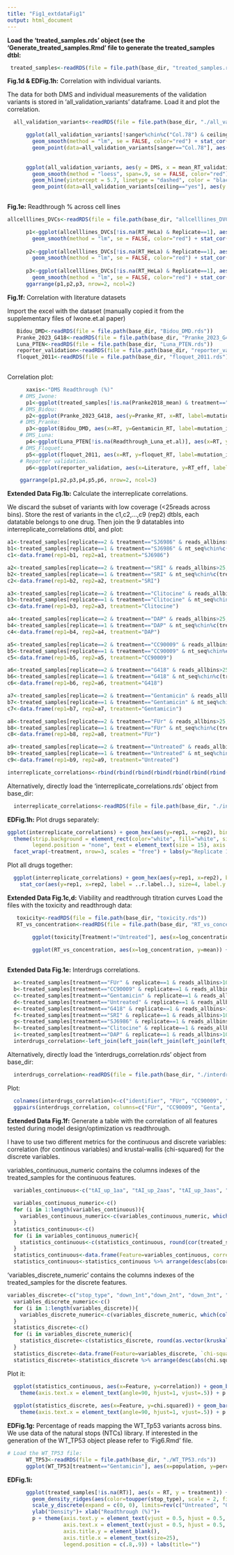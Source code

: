 ---
title: "Fig1_extdataFig1"
output: html_document
---


**Load the 'treated_samples.rds' object (see the 'Generate_treated_samples.Rmd' file to generate the treated_samples dtbl:**

``` {r, warning = FALSE} 
 treated_samples<-readRDS(file = file.path(base_dir, "treated_samples.rds"))
```

**Fig.1d & EDFig.1h:** Correlation with individual variants.

The data for both DMS and individual measurements of the validation variants is stored in 'all_validation_variants' dataframe. Load it and plot the correlation.
```{r, warning = FALSE} 
  all_validation_variants<-readRDS(file = file.path(base_dir, "./all_validation_variants.rds"))

      ggplot(all_validation_variants[!sanger%chin%c("Col.78") & ceiling=="no"], aes(y = DMS, x = mean_RT_validation)) + geom_point(color='black', size=5) +
        geom_smooth(method = "lm", se = FALSE, color="red") + stat_cor(aes(label = ..r.label..), method = "pearson", size=10) +  
        geom_point(data=all_validation_variants[sanger=="Col.78"], aes(y = DMS, x = mean_RT_validation), size=5) + xlab("Validation Readthrough (%)") + ylab("DMS Readthrough (%)") + p +            theme(text = element_text(size=25))
        
   
      ggplot(all_validation_variants, aes(y = DMS, x = mean_RT_validation)) + geom_point(color='black', size=5) +
        geom_smooth(method = "loess", span=.9, se = FALSE, color="red") + stat_cor(aes(label = ..r.label..), method = "pearson", size=10) + 
        geom_hline(yintercept = 5.7, linetype = "dashed", color = "black", size=1) +
        geom_point(data=all_validation_variants[ceiling=="yes"], aes(y = DMS, x = mean_RT_validation), size=5, color="#C0C0C0") + xlab("Validation Readthrough (%)") + ylab("DMS Readthrough         (%)") + p + theme(text = element_text(size=25))
     
``` 
**Fig.1e:** Readthrough % across cell lines

``` {r, warning = FALSE}  
allcelllines_DVCs<-readRDS(file = file.path(base_dir, "allcelllines_DVCs.rds"))

      p1<-ggplot(allcelllines_DVCs[!is.na(RT_HeLa) & Replicate==1], aes(y = RT_HEK, x = RT_HeLa, label=sanger)) + geom_point(size=5) + p +
        geom_smooth(method = "lm", se = FALSE, color="red") + stat_cor(aes(label = ..r.label..), method = "pearson", size=8) + theme(text = element_text(size=20))
      
      p2<-ggplot(allcelllines_DVCs[!is.na(RT_HeLa) & Replicate==1], aes(y = RT_HEK, x = RT_MCF7, label=sanger)) + geom_point(size=5) + p +
        geom_smooth(method = "lm", se = FALSE, color="red") + stat_cor(aes(label = ..r.label..), method = "pearson", size=8) + theme(text = element_text(size=20))
      
      p3<-ggplot(allcelllines_DVCs[!is.na(RT_HeLa) & Replicate==1], aes(y = RT_MCF7, x = RT_HeLa, label=sanger)) + geom_point(size=5) + p +
        geom_smooth(method = "lm", se = FALSE, color="red") + stat_cor(aes(label = ..r.label..), method = "pearson", size=8) + theme(text = element_text(size=20))
      ggarrange(p1,p2,p3, nrow=2, ncol=2)
```      
      
**Fig.1f:** Correlation with literature datasets

Import the excel with the dataset (manually copied it from the supplementary files of Iwone.et.al paper)
``` {r, warning = FALSE}  
   Bidou_DMD<-readRDS(file = file.path(base_dir, "Bidou_DMD.rds"))
   Pranke_2023_G418<-readRDS(file = file.path(base_dir, "Pranke_2023_G418.rds"))
   Luna_PTEN<-readRDS(file = file.path(base_dir, "Luna_PTEN.rds"))
   reporter_validation<-readRDS(file = file.path(base_dir, "reporter_validation.rds"))
   floquet_2011<-readRDS(file = file.path(base_dir, "floquet_2011.rds"))
  
``` 
Correlation plot:
``` {r, warning = FALSE}  
 
      xaxis<-"DMS Readthrough (%)"
    # DMS_Iwone:
      p1<-ggplot(treated_samples[!is.na(Pranke2018_mean) & treatment=="Gentamicin" & replicate==2,], aes(x=RT, y=Pranke2018_mean)) + geom_point(color='black', size=5) + geom_smooth(method = "lm", se = FALSE, color="red") + stat_cor(method = "pearson", size=6) + labs(x="", y="Pranke et al. (2018) Readthrough (%)") + labs(title=expression(paste(italic("CFTR"), " / Gentamicin"))) + p + theme(text = element_text(size=20))
    # DMS_Bidou:
      p2<-ggplot(Pranke_2023_G418, aes(y=Pranke_RT, x=RT, label=mutation_identifier_short)) + geom_point(color='black', size=5) + geom_smooth(method = "lm", se = FALSE, color="red") + stat_cor(method = "pearson", size=6) + labs(x="", y="Pranke et al. (2023) Readthrough (%)") + labs(title=expression(paste(italic("CFTR"), " / G418, ELX-02"))) + p + theme(text = element_text(size=20)) 
    # DMS_Pranke:
      p3<-ggplot(Bidou_DMD, aes(x=RT, y=Gentamicin_RT, label=mutation_identifier_short)) + geom_point(color='black', size=5) + geom_smooth(method = "lm", se = FALSE, color="red") + stat_cor(method = "pearson", size=6) + labs(x="", y="Bidou et al. Readthrough (%)") + labs(title=expression(paste(italic("DMD"), " / Gentamicin"))) + p + theme(text = element_text(size=20))
    # DMS_Luna:
      p4<-ggplot(Luna_PTEN[!is.na(Readthrough_Luna_et.al)], aes(x=RT, y=Readthrough_Luna_et.al, label=mutation_identifier_short)) + geom_point(color='black', size=5) + geom_smooth(method = "lm", se = FALSE, color="red") + stat_cor(method = "pearson", size=6) + labs(x=xaxis, y="Luna et al. Readthrough (%)") + labs(title=expression(paste(italic("PTEN"), " / G418"))) + p + theme(text = element_text(size=20))
    # DMS_Floquet:
      p5<-ggplot(floquet_2011, aes(x=RT, y=floquet_RT, label=mutation_identifier_short)) + geom_point(color='black', size=5) + geom_smooth(method = "lm", se = FALSE, color="red") + stat_cor(method = "pearson", size=6) + labs(x=xaxis, y="Floquet et al. Readthrough (%)") + labs(title=expression(paste(italic("TP53"), " / G418"))) + p + theme(text = element_text(size=20))
    # Reporter validation.
      p6<-ggplot(reporter_validation, aes(x=Literature, y=RT_eff, label=genes)) + geom_point(color='black', size=5) + geom_smooth(method = "lm", se = FALSE, color="red") + stat_cor(method = "pearson", size=6) + labs(x=xaxis, y="Green & Loughran et al. Readthrough (%)") + ggtitle("Reporter validation / None") + p + theme(text = element_text(size=20))

    ggarrange(p1,p2,p3,p4,p5,p6, nrow=2, ncol=3)

``` 
      
    
    
**Extended Data Fig.1b:** Calculate the interreplicate correlations.

We discard the subset of variants with low coverage (<25reads across bins). Store the rest of variants in the c1,c2,...,c9 (rep2) dtbls, each datatable belongs to one drug. Then join the 9 datatables into interreplicate_correlations dtbl, and plot:

``` {r, warning = FALSE}  
a1<-treated_samples[replicate==2 & treatment=="SJ6986" & reads_allbins>25, fitness_rep]
b1<-treated_samples[replicate==1 & treatment=="SJ6986" & nt_seq%chin%c(treated_samples[replicate==2 & treatment=="SJ6986" & reads_allbins>25, nt_seq]), fitness_rep]
c1<-data.frame(rep1=b1, rep2=a1, treatment="SJ6986")

a2<-treated_samples[replicate==2 & treatment=="SRI" & reads_allbins>25, fitness_rep]
b2<-treated_samples[replicate==1 & treatment=="SRI" & nt_seq%chin%c(treated_samples[replicate==2 & treatment=="SRI" & reads_allbins>25, nt_seq]), fitness_rep]
c2<-data.frame(rep1=b2, rep2=a2, treatment="SRI")

a3<-treated_samples[replicate==2 & treatment=="Clitocine" & reads_allbins>25, fitness_rep]
b3<-treated_samples[replicate==1 & treatment=="Clitocine" & nt_seq%chin%c(treated_samples[replicate==2 & treatment=="Clitocine" & reads_allbins>25, nt_seq]), fitness_rep]
c3<-data.frame(rep1=b3, rep2=a3, treatment="Clitocine")

a4<-treated_samples[replicate==2 & treatment=="DAP" & reads_allbins>25, fitness_rep]
b4<-treated_samples[replicate==1 & treatment=="DAP" & nt_seq%chin%c(treated_samples[replicate==2 & treatment=="DAP" & reads_allbins>25, nt_seq]), fitness_rep]
c4<-data.frame(rep1=b4, rep2=a4, treatment="DAP")

a5<-treated_samples[replicate==2 & treatment=="CC90009" & reads_allbins>25, fitness_rep]
b5<-treated_samples[replicate==1 & treatment=="CC90009" & nt_seq%chin%c(treated_samples[replicate==2 & treatment=="CC90009" & reads_allbins>25, nt_seq]), fitness_rep]
c5<-data.frame(rep1=b5, rep2=a5, treatment="CC90009")

a6<-treated_samples[replicate==2 & treatment=="G418" & reads_allbins>25, fitness_rep]
b6<-treated_samples[replicate==1 & treatment=="G418" & nt_seq%chin%c(treated_samples[replicate==2 & treatment=="G418" & reads_allbins>25, nt_seq]), fitness_rep]
c6<-data.frame(rep1=b6, rep2=a6, treatment="G418")

a7<-treated_samples[replicate==2 & treatment=="Gentamicin" & reads_allbins>25, fitness_rep]
b7<-treated_samples[replicate==1 & treatment=="Gentamicin" & nt_seq%chin%c(treated_samples[replicate==2 & treatment=="Gentamicin" & reads_allbins>25, nt_seq]), fitness_rep]
c7<-data.frame(rep1=b7, rep2=a7, treatment="Gentamicin")

a8<-treated_samples[replicate==2 & treatment=="FUr" & reads_allbins>25, fitness_rep]
b8<-treated_samples[replicate==1 & treatment=="FUr" & nt_seq%chin%c(treated_samples[replicate==2 & treatment=="FUr" & reads_allbins>25, nt_seq]), fitness_rep]
c8<-data.frame(rep1=b8, rep2=a8, treatment="FUr")

a9<-treated_samples[replicate==2 & treatment=="Untreated" & reads_allbins>25, fitness_rep]
b9<-treated_samples[replicate==1 & treatment=="Untreated" & nt_seq%chin%c(treated_samples[replicate==2 & treatment=="Untreated" & reads_allbins>25, nt_seq]), fitness_rep]
c9<-data.frame(rep1=b9, rep2=a9, treatment="Untreated")

interreplicate_correlations<-rbind(rbind(rbind(rbind(rbind(rbind(rbind(rbind(c1,c2),c3),c4),c5),c6),c7),c8),c9)

```
Alternatively, directly load the 'interreplicate_correlations.rds' object from base_dir:

```{r, warning = FALSE}  
  interreplicate_correlations<-readRDS(file = file.path(base_dir, "./interreplicate_correlations.rds"))

```

**EDFig.1h:** Plot drugs separately:
```{r, warning = FALSE}  
ggplot(interreplicate_correlations) + geom_hex(aes(y=rep1, x=rep2), bins=70) + scale_fill_viridis(limits = c(0, 100), oob = scales::squish, alpha = 0.85) +
  theme(strip.background = element_rect(color="white", fill="white", size=0, linetype="solid"), panel.spacing.y = unit(.5, "lines"),
        legend.position = "none", text = element_text(size = 15), axis.title.x = element_text(size=20), axis.title.y = element_text(size=20), plot.title = element_text(hjust = 0.5), panel.grid.major = element_blank(), panel.grid.minor = element_blank(), panel.background = element_blank(), axis.line = element_line(colour = "black")) +
  facet_wrap(~treatment, nrow=3, scales = "free") + labs(y="Replicate 1", x="Replicate 2") + stat_cor(aes(y=rep1, x=rep2, label = ..r.label..), size=4, label.y.npc=c(1,1)) #title=paste("Clitocine \nr2:", round(mean(R2_1),2), sep="")
``` 

Plot all drugs together:

```{r, warning = FALSE}  
  ggplot(interreplicate_correlations) + geom_hex(aes(y=rep1, x=rep2), bins=70) + scale_fill_viridis(limits = c(0, 100), oob = scales::squish, alpha = 0.85) +
    stat_cor(aes(y=rep1, x=rep2, label = ..r.label..), size=4, label.y.npc=c(1,1)) + p
``` 


**Extended Data Fig.1c,d:** Viability and readthrough titration curves
  Load the files with the toxicity and readthrough data: 
```{r, warning = FALSE} 
   toxicity<-readRDS(file = file.path(base_dir, "toxicity.rds"))
   RT_vs_concentration<-readRDS(file = file.path(base_dir, "RT_vs_concentration.rds"))

        ggplot(toxicity[Treatment!="Untreated"], aes(x=log_concentration, y=mean)) + geom_point(aes(color=Used), size=3) + geom_line(size=.5) + ylim(0,105)+ geom_errorbar(aes(ymin=mean-sd, ymax=mean+sd)) + xlab("log2(Drug concentration)") + ylab("% Cell viability (normalised to untreated cells)") + facet_wrap(~Treatment, scales="free", nrow=3) + p
       
        ggplot(RT_vs_concentration, aes(x=log_concentration, y=mean)) + geom_point(aes(color=Used), size=3) + geom_line(size=.5) + geom_errorbar(aes(ymin=mean-sd, ymax=mean+sd)) + xlab("log2(Drug concentration)") + ylab("Readthrough (%)") + facet_wrap(~Treatment, scales="free", nrow=3) + p
      

``` 

**Extended Data Fig.1e:** Interdrugs correlations.

```{r, warning = FALSE} 
  a<-treated_samples[treatment=="FUr" & replicate==1 & reads_allbins>10, c("identifier", "RT")]
  b<-treated_samples[treatment=="CC90009" & replicate==1 & reads_allbins>10,  c("identifier", "RT")]
  c<-treated_samples[treatment=="Gentamicin" & replicate==1 & reads_allbins>10,  c("identifier", "RT")]
  d<-treated_samples[treatment=="Untreated" & replicate==1 & reads_allbins>10,  c("identifier", "RT")]
  e<-treated_samples[treatment=="G418" & replicate==1 & reads_allbins>10,  c("identifier", "RT")]
  f<-treated_samples[treatment=="SRI" & replicate==1 & reads_allbins>10,  c("identifier", "RT")]
  g<-treated_samples[treatment=="SJ6986" & replicate==1 & reads_allbins>10,  c("identifier", "RT")]
  h<-treated_samples[treatment=="Clitocine" & replicate==1 & reads_allbins>10,  c("identifier", "RT")]
  i<-treated_samples[treatment=="DAP" & replicate==1 & reads_allbins>10,  c("identifier", "RT")]
  interdrugs_correlation<-left_join(left_join(left_join(left_join(left_join(left_join(left_join(left_join(a,b, by="identifier"),c, by="identifier"),d, by="identifier"),e, by="identifier"),f, by="identifier"),g, by="identifier"),h, by="identifier"),i, by="identifier")
```
Alternatively, directly load the 'interdrugs_correlation.rds' object from base_dir:
```{r, warning = FALSE} 
  interdrugs_correlation<-readRDS(file = file.path(base_dir, "./interdrugs_correlation.rds"))
```

Plot:
```{r, warning = FALSE} 
  colnames(interdrugs_correlation)<-c("identifier", "FUr", "CC90009", "Genta", "Untreated", "G418","SRI", "SJ6986", "Clitocine", "DAP")
  ggpairs(interdrugs_correlation, columns=c("FUr", "CC90009", "Genta", "Untreated", "G418","SRI", "SJ6986", "Clitocine", "DAP"),na.rm=T, lower = list(continuous = "smooth"))
```


**Extended Data Fig.1f:** Generate a table with the correlation of all features tested during model design/optimization vs readthrough.

I have to use two different metrics for the continuous and discrete variables: correlation (for continous variables) and krustal-wallis (chi-squared) for the discrete variables.
  
variables_continuous_numeric contains the columns indexes of the treated_samples for the continuous features.
```{r, warning = FALSE} 
  variables_continuous<-c("tAI_up_1aa", "tAI_up_2aas", "tAI_up_3aas", "tAI_up_4aas", "tAI_up_5aas", "tAI_up_10aas", "tAI_up_15aas", "CAI_up_1aa", "CAI_up_2aas", "CAI_up_3aas", "CAI_up_4aas", "CAI_up_5aas", "CAI_up_10aas", "CAI_up_15aas", "GCperc_2aas",  "GCperc_3aas", "GCperc_4aas", "GCperc_5aas", "GCperc_10aas", "GCperc_15aas", "deltaG_OA", "deltaG_mFold")
  
  variables_continuous_numeric<-c()
  for (i in 1:length(variables_continuous)){
    variables_continuous_numeric<-c(variables_continuous_numeric, which(colnames(treated_samples)==variables_continuous[i]))
  } 
  statistics_continuous<-c()
  for (i in variables_continuous_numeric){
    statistics_continuous<-c(statistics_continuous, round(cor(treated_samples[replicate==1, RT],as.data.frame(treated_samples[replicate==1])[,i], use = "complete.obs"),3))
  }
  statistics_continuous<-data.frame(Feature=variables_continuous, correlation=statistics_continuous) 
  statistics_continuous<-statistics_continuous %>% arrange(desc(abs(correlation)))
```
 
'variables_discrete_numeric' contains the columns indexes of the treated_samples for the discrete features.
  
``` {r, warning = FALSE}  
variables_discrete<-c("stop_type", "down_1nt","down_2nt", "down_3nt", "down_4nt", "down_5nt", "down_6nt","down_7nt", "down_8nt", "down_12nt", "down_123nt", "down_1234nt","up_1nt", "up_2nt", "up_3nt", "up_12nt", "up_123nt", "up_codon_2", "up_codon_4", "up_codon_5", "up_codon_3", "up_aa", "up_aa2", "proline_stretch")
  variables_discrete_numeric<-c()
  for (i in 1:length(variables_discrete)){
    variables_discrete_numeric<-c(variables_discrete_numeric, which(colnames(treated_samples)==variables_discrete[i]))
  }
  statistics_discrete<-c()
  for (i in variables_discrete_numeric){
    statistics_discrete<-c(statistics_discrete, round(as.vector(kruskal.test(treated_samples[!is.na(RT) & replicate==1, RT]~as.data.frame(treated_samples[!is.na(RT) & replicate==1])[,i])$statistic),2))
  }
  statistics_discrete<-data.frame(Feature=variables_discrete, `chi-squared`=statistics_discrete)
  statistics_discrete<-statistics_discrete %>% arrange(desc(abs(chi.squared)))
```
Plot it:  

```{r, warning = FALSE} 
  ggplot(statistics_continuous, aes(x=Feature, y=correlation)) + geom_bar(stat="identity", fill="grey") + scale_x_discrete(limits = statistics_continuous$Feature) + 
    theme(axis.text.x = element_text(angle=90, hjust=1, vjust=.5)) + p
  
  ggplot(statistics_discrete, aes(x=Feature, y=chi.squared)) + geom_bar(stat="identity", fill="grey") + scale_x_discrete(limits = statistics_discrete$Feature) + 
    theme(axis.text.x = element_text(angle=90, hjust=1, vjust=.5)) + p
```

**EDFig.1g:** Percentage of reads mapping the WT_Tp53 variants across bins. 
We use data of the natural stops (NTCs) library. If interested in the generation of the WT_TP53 object please refer to 'Fig6.Rmd' file.
```{r, warning = FALSE} 
# Load the WT_TP53 file:
      WT_TP53<-readRDS(file = file.path(base_dir, "./WT_TP53.rds"))
      ggplot(WT_TP53[treatment=="Gentamicin"], aes(x=population, y=percentage, group=replicate, fill=replicate)) + geom_bar(stat="identity", position="dodge") + scale_fill_manual(values = c("#C0C0C0", "#404040")) + ylab("# reads mapping the non-stop variant") + p
```

**EDFig.1i:**
```{r, warning = FALSE} 
      ggplot(treated_samples[!is.na(RT)], aes(x = RT, y = treatment)) +
        geom_density_ridges(aes(color=toupper(stop_type), scale = 2, fill=toupper(stop_type))) + stops_colors + stops_fills +
        scale_y_discrete(expand = c(0, 0), limits=rev(c("Untreated", "Gentamicin", "FUr", "CC90009", "G418", "DAP", "SRI", "SJ6986", "Clitocine")))+
        ylab("Density")+ xlab("Readthrough (%)")+ 
        p + theme(axis.text.y = element_text(vjust = 0.5, hjust = 0.5, angle = 0, size=20),
                  axis.text.x = element_text(vjust = 0.5, hjust = 0.5, angle = 0, size=20),
                  axis.title.y = element_blank(),
                  axis.title.x = element_text(size=25),
                  legend.position = c(.8,.9)) + labs(title="") 
```